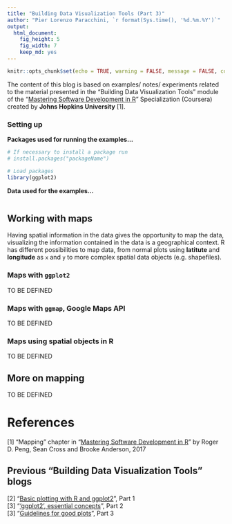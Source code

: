 ```yaml
---
title: "Building Data Visualization Tools (Part 3)"
author: "Pier Lorenzo Paracchini, `r format(Sys.time(), '%d.%m.%Y')`"
output: 
  html_document: 
    fig_height: 5
    fig_width: 7
    keep_md: yes
---
```


```r
knitr::opts_chunk$set(echo = TRUE, warning = FALSE, message = FALSE, collapse = TRUE)
```

The content of this blog is based on examples/ notes/ experiments related to the material presented in the "Building Data Visualization Tools" module of the "[Mastering Software Development in R](https://www.coursera.org/specializations/r)" Specialization (Coursera) created by __Johns Hopkins University__ [1].

### Setting up

__Packages used for running the examples...__

```r
# If necessary to install a package run
# install.packages("packageName")

# Load packages
library(ggplot2)
```

__Data used for the examples...__

```r
```

## Working with maps 

Having spatial information in the data gives the opportunity to map the data, visualizing the information contained in the data is a geographical context. R has different possibilities to map data, from normal plots using **latitute** and **longitude** as `x` and `y` to more complex spatial data objects (e.g. shapefiles).

### Maps with `ggplot2`

TO BE DEFINED

### Maps with `ggmap`, Google Maps API

TO BE DEFINED

### Maps using spatial objects in R 

TO BE DEFINED


## More on mapping

TO BE DEFINED

# References

[1] "Mapping" chapter in "[Mastering Software Development in R](https://bookdown.org/rdpeng/RProgDA/mapping.html/)" by Roger D. Peng, Sean Cross and Brooke Anderson, 2017  


## Previous "Building Data Visualization Tools" blogs

[2] "[Basic plotting with R and ggplot2](https://pparacch.github.io/2017/07/06/plotting_in_R_ggplot2_part_1.html)", Part 1  
[3] "['ggplot2', essential concepts](https://pparacch.github.io/2017/07/14/plotting_in_R_ggplot2_part_2.html)", Part 2  
[3] "[Guidelines for good plots](https://pparacch.github.io/2017/07/18/plotting_in_R_ggplot2_part_3.html)", Part 3

